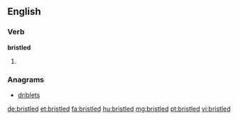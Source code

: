==English==

===Verb===
'''bristled'''

# {{en-past of|bristle}}

===Anagrams===
* [[driblets#English|driblets]]

[[de:bristled]]
[[et:bristled]]
[[fa:bristled]]
[[hu:bristled]]
[[mg:bristled]]
[[pt:bristled]]
[[vi:bristled]]